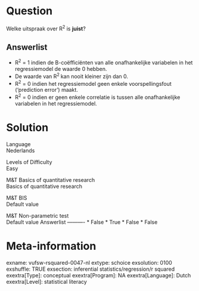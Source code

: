 Question
========
Welke uitspraak over R<sup>2</sup> is **juist**?

Answerlist
----------
* R<sup>2</sup> = 1 indien de B-coëfficiënten van alle onafhankelijke
  variabelen in het regressiemodel de waarde 0 hebben.
* De waarde van R<sup>2 </sup>kan nooit kleiner zijn dan 0.
* R<sup>2</sup> = 0 indien het regressiemodel geen enkele
  voorspellingsfout (‘prediction error’) maakt.
* R<sup>2</sup> = 0 indien er geen enkele correlatie is tussen alle
  onafhankelijke variabelen in het regressiemodel.

Solution
========











Language  
Nederlands

Levels of Difficulty  
Easy

M&T Basics of quantitative research  
Basics of quantitative research

M&T BIS  
Default value

M&T Non-parametric test  
Default value
Answerlist
----------
* False
* True
* False
* False

Meta-information
================
exname: vufsw-rsquared-0047-nl
extype: schoice
exsolution: 0100
exshuffle: TRUE
exsection: inferential statistics/regression/r squared
exextra[Type]: conceptual
exextra[Program]: NA
exextra[Language]: Dutch
exextra[Level]: statistical literacy

